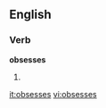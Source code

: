 ==English==

===Verb===
'''obsesses'''

# {{third-person singular of|[[obsess]]}}

[[it:obsesses]]
[[vi:obsesses]]